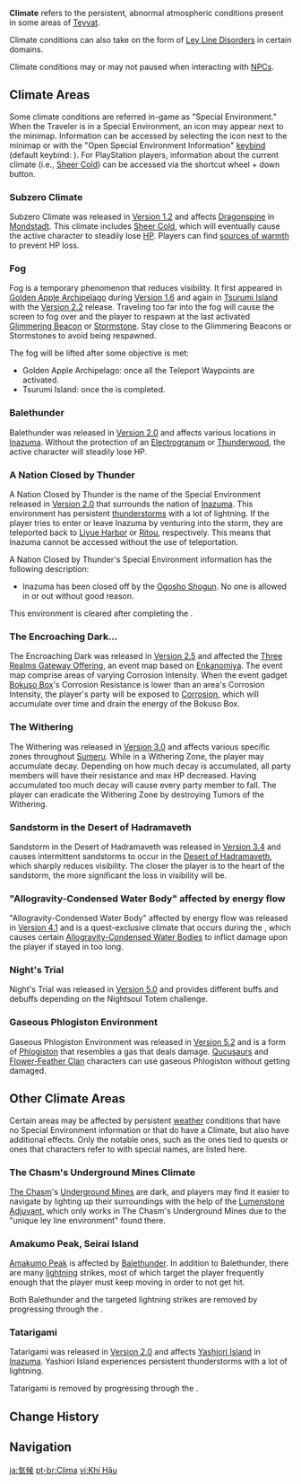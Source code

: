 {{Terminology Infobox
|type         = Exploration
|type2        = Game Systems
}}
'''Climate''' refers to the persistent, abnormal atmospheric conditions present in some areas of [[Teyvat]].

Climate conditions can also take on the form of [[Ley Line Disorder]]s in certain domains.

Climate conditions may or may not paused when interacting with [[NPC]]s.

==Climate Areas==
Some climate conditions are referred in-game as "Special Environment." When the Traveler is in a Special Environment, an icon may appear next to the minimap. Information can be accessed by selecting the icon next to the minimap or with the "Open Special Environment Information" [[keybind]] (default keybind: {{key|U}}). For PlayStation players, information about the current climate (i.e., [[Sheer Cold]]) can be accessed via the shortcut wheel + down button.

===Subzero Climate===
{{Main|Subzero Climate}}
Subzero Climate was released in [[Version 1.2]] and affects [[Dragonspine]] in [[Mondstadt]]. This climate includes [[Sheer Cold]], which will eventually cause the active character to steadily lose [[HP]]. Players can find [[sources of warmth]] to prevent HP loss.

===Fog===
{{Main|Fog}}
Fog is a temporary phenomenon that reduces visibility. It first appeared in [[Golden Apple Archipelago/1.6|Golden Apple Archipelago]] during [[Version 1.6]] and again in [[Tsurumi Island]] with the [[Version 2.2]] release. Traveling too far into the fog will cause the screen to fog over and the player to respawn at the last activated [[Glimmering Beacon]] or [[Stormstone]]. Stay close to the Glimmering Beacons or Stormstones to avoid being respawned.

The fog will be lifted after some objective is met:
* Golden Apple Archipelago: once all the Teleport Waypoints are activated.
* Tsurumi Island: once the {{Quest|Through the Mists}} is completed.

===Balethunder===
{{Main|Balethunder}}
Balethunder was released in [[Version 2.0]] and affects various locations in [[Inazuma]]. Without the protection of an [[Electrogranum]] or [[Thunderwood]], the active character will steadily lose HP.

===A Nation Closed by Thunder===
{{Main|A Nation Closed by Thunder}}
A Nation Closed by Thunder is the name of the Special Environment released in [[Version 2.0]] that surrounds the nation of [[Inazuma]]. This environment has persistent [[thunderstorm]]s with a lot of lightning. If the player tries to enter or leave Inazuma by venturing into the storm, they are teleported back to [[Liyue Harbor]] or [[Ritou]], respectively. This means that Inazuma cannot be accessed without the use of teleportation.

A Nation Closed by Thunder's Special Environment information has the following description:
* Inazuma has been closed off by the [[Ei|Ogosho Shogun]]. No one is allowed in or out without good reason.

This environment is cleared after completing the {{Quest|Transient Dreams}}.

===The Encroaching Dark...===
{{Main|The Encroaching Dark}}
The Encroaching Dark was released in [[Version 2.5]] and affected the [[Three Realms Gateway Offering]], an event map based on [[Enkanomiya]]. The event map comprise areas of varying Corrosion Intensity. When the event gadget [[Bokuso Box]]'s Corrosion Resistance is lower than an area's Corrosion Intensity, the player's party will be exposed to [[Corrosion]], which will accumulate over time and drain the energy of the Bokuso Box.

===The Withering===
{{Main|The Withering}}
The Withering was released in [[Version 3.0]] and affects various specific zones throughout [[Sumeru]]. While in a Withering Zone, the player may accumulate decay. Depending on how much decay is accumulated, all party members will have their resistance and max HP decreased. Having accumulated too much decay will cause every party member to fall. The player can eradicate the Withering Zone by destroying Tumors of the Withering.

===Sandstorm in the Desert of Hadramaveth===
{{Main|Sandstorm in the Desert of Hadramaveth}}
Sandstorm in the Desert of Hadramaveth was released in [[Version 3.4]] and causes intermittent sandstorms to occur in the [[Desert of Hadramaveth]], which sharply reduces visibility. The closer the player is to the heart of the sandstorm, the more significant the loss in visibility will be.

==="Allogravity-Condensed Water Body" affected by energy flow===
{{Main|"Allogravity-Condensed Water Body" affected by energy flow}}
"Allogravity-Condensed Water Body" affected by energy flow was released in [[Version 4.1]] and is a quest-exclusive climate that occurs during the {{Quest|Fontaine Research Institute, Stagnating in the Rubble|showChapter=0}}, which causes certain [[Allogravity-Condensed Water Bodies]] to inflict damage upon the player if stayed in too long.

===Night's Trial===
{{Main|Nightsoul Totem}}
Night's Trial was released in [[Version 5.0]] and provides different buffs and debuffs depending on the Nightsoul Totem challenge.

===Gaseous Phlogiston Environment===
{{Main|Gaseous Phlogiston}}
Gaseous Phlogiston Environment was released in [[Version 5.2]] and is a form of [[Phlogiston]] that resembles a gas that deals damage. [[Qucusaur]]s and [[Flower-Feather Clan]] characters can use gaseous Phlogiston without getting damaged.

==Other Climate Areas==
Certain areas may be affected by persistent [[weather]] conditions that have no Special Environment information or that do have a Climate, but also have additional effects. Only the notable ones, such as the ones tied to quests or ones that characters refer to with special names, are listed here.

===The Chasm's Underground Mines Climate===
[[The Chasm]]'s [[Underground Mines]] are dark, and players may find it easier to navigate by lighting up their surroundings with the help of the [[Lumenstone Adjuvant]], which only works in The Chasm's Underground Mines due to the "unique ley line environment" found there.

===Amakumo Peak, Seirai Island===
[[Amakumo Peak]] is affected by [[Balethunder]]. In addition to Balethunder, there are many [[lightning]] strikes, most of which target the player frequently enough that the player must keep moving in order to not get hit.

Both Balethunder and the targeted lightning strikes are removed by progressing through the {{Quest|Seirai Stormchasers}}.

===Tatarigami===
{{Main|Tatarigami}}
Tatarigami was released in [[Version 2.0]] and affects [[Yashiori Island]] in [[Inazuma]]. Yashiori Island experiences persistent thunderstorms with a lot of lightning.

Tatarigami is removed by progressing through the {{Quest|Orobashi's Legacy}}.

==Change History==
{{Change History|1.0}}

==Navigation==
{{Exploration Navbox}}

[[ja:気候]]
[[pt-br:Clima]]
[[vi:Khí Hậu]]